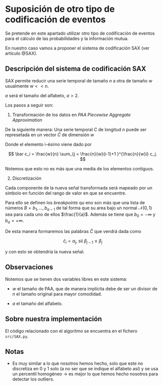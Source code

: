 # Suposición de otro tipo de codificación de eventos  

Se pretende en este apartado utilizar otro tipo de codificación de eventos 
para el cálculo de las probabilidades y la información mutua. 

En nuestro caso vamos a proponer el sistema de codificación SAX (ver artículo @SAX). 

## Descripción del sistema de codificación SAX  

SAX permite reducir una serie temporal de tamaño $n$
a otra de tamaño $w$ usualmente $w << n$. 

$a$ será el tamaño del alfabeto, $a > 2$. 

Los pasos a seguir son: 

1. Transformación de los datos en *PAA* *Piecewise Aggregate Approximation*

De la siguiente manera: 
Una serie temporal $C$ de longitud $n$ puede ser represetada en un vector $\bar C$ de dimensión $w$

Donde el elemento i-ésimo viene dado por 

$$
\bar c_i
= 
\frac{w}{n}
\sum_{j = 
\frac{n}{w}(i-1)+1
}^{\frac{n}{w}i}
c_j.
$$

Notemos que esto no es más que una media de los elementos contiguos. 


2. Discretización 

Cada componente de la nueva señal transformada será mapeado por un símbolo en función del rango de valor en que se encuentre. 

Para ello se definen los *breakpoints* qu eno son más que una lista de números $B= b_1, \ldots, b_{a-1}$ de tal forma que su area bajo un normal $\mathcal{N}(0,1)$ sea para cada uno de ellos 
$\frac{1}{a}$.
Además se tiene que $b_0 = -\infty$ y  $b_a = +\infty$. 

De esta manera formaremos las palabras $\hat C$
que vendrá dada como 

$$
\hat c_i = \alpha_j
\text{, sii  }
\beta_{j-1} \leq \beta_j
$$

y con esto se obtendría la nueva señal. 

## Observaciones

Notemos que se tienen dos variables libres en este sistema: 

-  $w$ el tamaño de PAA, que de manera implícita debe de ser un divisor de $n$ el tamaño original para mayor comodidad. 

- $a$ el tamaño del alfabeto. 

## Sobre nuestra implementación 

El código relacionado con el algoritmo se encuentra en el fichero `src/SAX.py`. 


## Notas  

- Es muy similar a lo que nosotros hemos hecho, solo que este no discretiza en 0 y 1 solo (a no ser que se indique el alfabeto así)
y se usa un percentil homogéneo -> es mejor lo que hemos hecho nosotros para detectar los outliers. 


